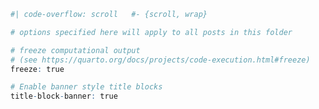 ```r
#| code-overflow: scroll   #- {scroll, wrap}

# options specified here will apply to all posts in this folder

# freeze computational output
# (see https://quarto.org/docs/projects/code-execution.html#freeze)
freeze: true

# Enable banner style title blocks
title-block-banner: true

```
